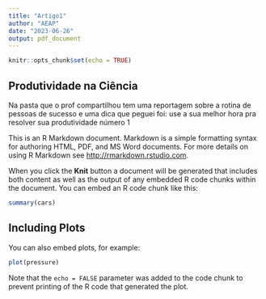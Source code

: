 ```yaml
---
title: "Artigo1"
author: "AEAP"
date: "2023-06-26"
output: pdf_document
---
```


```r
knitr::opts_chunk$set(echo = TRUE)
```

## Produtividade na Ciência
Na pasta que o prof compartilhou tem uma reportagem sobre a rotina de pessoas de sucesso e uma dica que peguei foi: use a sua melhor hora pra resolver sua produtividade número 1 

This is an R Markdown document. Markdown is a simple formatting syntax for authoring HTML, PDF, and MS Word documents. For more details on using R Markdown see <http://rmarkdown.rstudio.com>.

When you click the **Knit** button a document will be generated that includes both content as well as the output of any embedded R code chunks within the document. You can embed an R code chunk like this:

```r
summary(cars)
```

## Including Plots

You can also embed plots, for example:

```r
plot(pressure)
```

Note that the `echo = FALSE` parameter was added to the code chunk to prevent printing of the R code that generated the plot.
